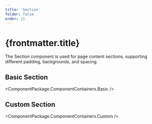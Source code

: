 ```yaml
---
title: 'Section'
folder: false
order: 21
---
```



# {frontmatter.title}

The Section component is used for page content sections, supporting different padding, backgrounds, and spacing.

## Basic Section

<ComponentPackage.ComponentContainers.Basic />

## Custom Section

<ComponentPackage.ComponentContainers.Custom />
